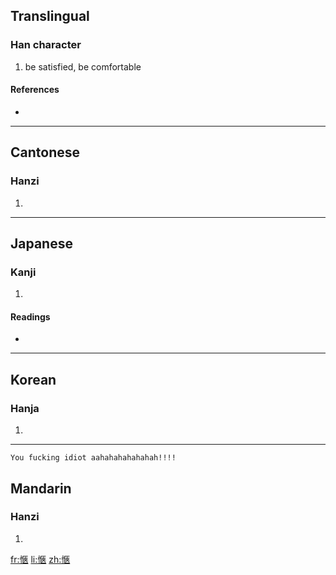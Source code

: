 {{also|惬}}
==Translingual==

===Han character===
{{Han char|rn=61|rad=心|as=09|sn=12|four=9101<sub>3</sub>|canj=心尸大人 (PSKO)}}

# be satisfied, be comfortable

====References====
* {{Han ref|kx=0395.180|dkj=10949|dj=0733.020|hdz=42325.130|uh=611C|ud=24860|bh=B467|bd=46183}}

----

==Cantonese==

===Hanzi===
{{yue-hanzi|jyut=|y=hip3|sim=惬}}

# {{defn|Cantonese|sort=心09}}

----

==Japanese==

===Kanji===
{{ja-kanji|grade=|rs=心09}}

# {{defn|Japanese|sort=心09}}

====Readings====
* {{ja-readings|on=[[きょう]] (kyō)|kun=[[こころよい]] (kokoroyoi)}}

----

==Korean==

===Hanja===
{{ko-hanja|hangeul=협|eumhun=|rv=hyeop|mr=hyŏp|y=hyep}}

# {{defn|Korean|sort=心09}}

----
 You fucking idiot aahahahahahahah!!!!

==Mandarin==

===Hanzi===
{{cmn-hanzi|sim=惬|pin=[[qiè]] ([[qie4]])|wg=ch'ieh<sup>4</sup>}}

# {{defn|Mandarin|sort=心09}}

[[fr:愜]]
[[li:愜]]
[[zh:愜]]